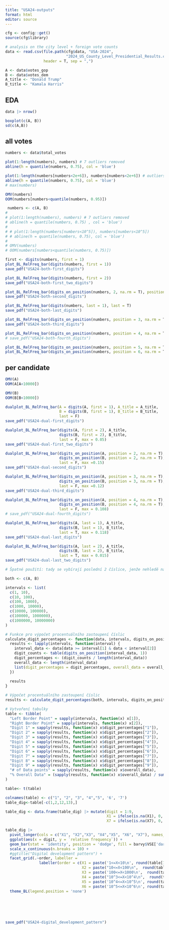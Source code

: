 ```yaml
---
title: "USA24-outputs"
format: html
editor: source
---
```


```r
cfg <- config::get()
source(cfg$library)

# analysis on the city level + foreign vote counts 
data <- read.csv(file.path(cfg$data, "USA-2024",
                           "2024_US_County_Level_Presidential_Results.csv"), 
                 header = T, sep = ",")

A <- data$votes_gop
B <- data$votes_dem 
A_title <- "Donald Trump"
B_title <- "Kamala Harris"
```

## EDA 

```r
data |> nrow()

boxplot(c(A, B))
sd(c(A,B))
```


## all votes 

```r
numbers <- data$total_votes

plot(1:length(numbers), numbers) # 7 outliers removed
abline(h = quantile(numbers, 0.75), col = 'blue')

plot(1:length(numbers[numbers<2e+6]), numbers[numbers<2e+6]) # outliers removed
abline(h = quantile(numbers, 0.75), col = 'blue')
# max(numbers)

OMV(numbers)
OOM(numbers[numbers<quantile(numbers, 0.95)])
```


```r
 numbers <- c(A, B)
# 
# plot(1:length(numbers), numbers) # 7 outliers removed
# abline(h = quantile(numbers, 0.75) , col = 'blue')
# 
# # plot(1:length(numbers[numbers<10^5]), numbers[numbers<10^5]) 
# # abline(h = quantile(numbers, 0.75), col = 'blue')
# 
# OMV(numbers)
# OOM(numbers[numbers<quantile(numbers, 0.75)])
```



```r
first <- digits(numbers, first = 1)
plot_BL_RelFreq_bar(digits(numbers, first = 1))
save_pdf("USA24-both-first_digits")
```

```r
plot_BL_RelFreq_bar(digits(numbers, first = 2))
save_pdf("USA24-both-first_two_digits")
```

```r
plot_BL_RelFreq_bar(digits_on_position(numbers, 2, na.rm = T), position = 2)
save_pdf("USA24-both-second_digits")
```


```r
plot_BL_RelFreq_bar(digits(numbers, last = 1), last = T)
save_pdf("USA24-both-last_digits")
```


```r
plot_BL_RelFreq_bar(digits_on_position(numbers, position = 3, na.rm = T), position = 3)
save_pdf("USA24-both-third_digits")
```

```r
plot_BL_RelFreq_bar(digits_on_position(numbers, position = 4, na.rm = T), position = 4)
# save_pdf("USA24-both-fourth_digits")
```


```r
plot_BL_RelFreq_bar(digits_on_position(numbers, position = 5, na.rm = T), position = 5)
plot_BL_RelFreq_bar(digits_on_position(numbers, position = 6, na.rm = T), position = 6)

```

## per candidate

```r
OMV(A)
OOM(A[A<10000])

OMV(B)
OOM(B[B<10000])
```


```r
dualplot_BL_RelFreq_bar(A = digits(A, first = 1), A_title = A_title, 
                        B = digits(B, first = 1), B_title = B_title, 
                        last = F)
save_pdf("USA24-dual-first_digits")
```


```r
dualplot_BL_RelFreq_bar(digits(A, first = 2), A_title, 
                        digits(B, first = 2), B_title, 
                        last = F, max = 0.05)
save_pdf("USA24-dual-first_two_digits")
```


```r
dualplot_BL_RelFreq_bar(digits_on_position(A, position = 2, na.rm = T), A_title, position = 2, 
                        digits_on_position(B, position = 2, na.rm = T), B_title, 
                        last = F, max =0.15)
save_pdf("USA24-dual-second_digits")
```

```r
dualplot_BL_RelFreq_bar(digits_on_position(A, position = 3, na.rm = T), A_title, position = 3, 
                        digits_on_position(B, position = 3, na.rm = T), B_title, 
                        last = F, max =0.12)
save_pdf("USA24-dual-third_digits")
```


```r
dualplot_BL_RelFreq_bar(digits_on_position(A, position = 4, na.rm = T), A_title, position = 4, 
                        digits_on_position(B, position = 4, na.rm = T), B_title, 
                        last = F, max = 0.108)
# save_pdf("USA24-dual-fourth_digits")
```



```r
dualplot_BL_RelFreq_bar(digits(A, last = 1), A_title, 
                        digits(B, last = 1), B_title, 
                        last = T, max = 0.118)
save_pdf("USA24-dual-last_digits")
```


```r
dualplot_BL_RelFreq_bar(digits(A, last = 2), A_title,
                        digits(B, last = 2), B_title,
                        last = T, max = 0.015)
save_pdf("USA24-dual-last_two_digits")

# Špatné použití: tady se vybírají poslední 2 číslice, jenže nehledě na velikost čísla. Pokud je v našem datasetu dost malých čísel, bude to tím ovlivněno, tudíž nejde takhle dělat graf. 
```



```r
both <- c(A, B)

intervals <- list(
  c(1, 10),
  c(10, 100),
  c(100, 1000),
  c(1000, 10000),
  c(10000, 100000), 
  c(100000, 1000000), 
  c(1000000, 10000000)
)

# Funkce pro výpočet procentuálního zastoupení číslic
calculate_digit_percentages <- function(data, intervals, digits_on_position) {
  results <- lapply(intervals, function(interval) {
    interval_data <- data[data >= interval[1] & data < interval[2]]
    digit_counts <- table(digits_on_position(interval_data, 1))
    digit_percentages <- (digit_counts / length(interval_data))
    overall_data <- length(interval_data)
    list(digit_percentages = digit_percentages, overall_data = overall_data)
  })
  
  results
}

# Výpočet procentuálního zastoupení číslic
results <- calculate_digit_percentages(both, intervals, digits_on_position)

# Vytvoření tabulky
table <- tibble(
  "Left Border Point" = sapply(intervals, function(x) x[1]),
  "Right Border Point" = sapply(intervals, function(x) x[2]),
  "Digit 1" = sapply(results, function(x) x$digit_percentages["1"]),
  "Digit 2" = sapply(results, function(x) x$digit_percentages["2"]),
  "Digit 3" = sapply(results, function(x) x$digit_percentages["3"]),
  "Digit 4" = sapply(results, function(x) x$digit_percentages["4"]),
  "Digit 5" = sapply(results, function(x) x$digit_percentages["5"]),
  "Digit 6" = sapply(results, function(x) x$digit_percentages["6"]),
  "Digit 7" = sapply(results, function(x) x$digit_percentages["7"]),
  "Digit 8" = sapply(results, function(x) x$digit_percentages["8"]),
  "Digit 9" = sapply(results, function(x) x$digit_percentages["9"]),
  "# of Data points" = sapply(results, function(x) x$overall_data),
  "% Overall Data" = (sapply(results, function(x) x$overall_data) / sum(sapply(results, function(x) x$overall_data))) * 100
)

table<- t(table)

colnames(table) <- c("1", "2", "3", "4","5", '6', '7')
table_dig<-table[-c(1,2,12,13),]

table_dig <- data.frame(table_dig) |> mutate(digit = 1:9, 
                                             X1 = ifelse(is.na(X1), 0, X1), 
                                             X7 = ifelse(is.na(X7), 0, X7))

table_dig |> 
  pivot_longer(cols = c("X1", "X2","X3", "X4","X5", "X6", "X7"), names_to = 'order', values_to = 'relative frequency') |> 
  ggplot(aes(x = digit, y = `relative frequency`)) + 
  geom_bar(stat = 'identity', position = 'dodge', fill = barvy$VSE['darkpink']) + 
  scale_x_continuous(n.breaks = 10) +
  #ggtitle("Digital development pattern") + 
  facet_grid(.~order, labeller = 
               labeller(order = c(X1 = paste('1<=X<10\n', round(table[13,1],2), "%"), 
                                  X2 = paste("10<=X<100\n",  round(table[13,2],2), "%"),
                                  X3 = paste('100<=X<1000\n',  round(table[13,3],2), "%"),
                                  X4 = paste("10^3<=X<10^4\n",  round(table[13,4],2), "%"),
                                  X5 = paste('10^4<=X<10^5\n', round(table[13,5],2), "%"), 
                                  X6 = paste('10^5<=X<10^6\n', round(table[13,6],2), "%")))) + 
  theme_BL(legend.position = 'none') 






save_pdf("USA24-digital_development_pattern")

```

